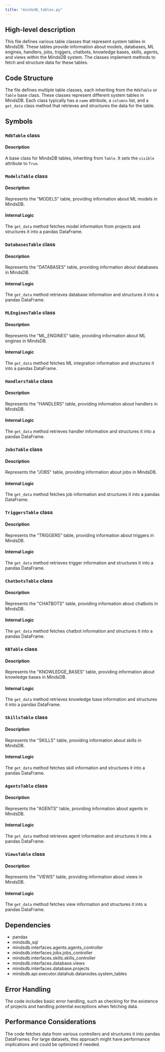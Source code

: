 ```yaml
---
title: "mindsdb_tables.py"
---
```


## High-level description
This file defines various table classes that represent system tables in MindsDB. These tables provide information about models, databases, ML engines, handlers, jobs, triggers, chatbots, knowledge bases, skills, agents, and views within the MindsDB system. The classes implement methods to fetch and structure data for these tables.

## Code Structure
The file defines multiple table classes, each inheriting from the `MdbTable` or `Table` base class. These classes represent different system tables in MindsDB. Each class typically has a `name` attribute, a `columns` list, and a `get_data` class method that retrieves and structures the data for the table.

## Symbols

### `MdbTable` class
#### Description
A base class for MindsDB tables, inheriting from `Table`. It sets the `visible` attribute to `True`.

### `ModelsTable` class
#### Description
Represents the "MODELS" table, providing information about ML models in MindsDB.

#### Internal Logic
The `get_data` method fetches model information from projects and structures it into a pandas DataFrame.

### `DatabasesTable` class
#### Description
Represents the "DATABASES" table, providing information about databases in MindsDB.

#### Internal Logic
The `get_data` method retrieves database information and structures it into a pandas DataFrame.

### `MLEnginesTable` class
#### Description
Represents the "ML_ENGINES" table, providing information about ML engines in MindsDB.

#### Internal Logic
The `get_data` method fetches ML integration information and structures it into a pandas DataFrame.

### `HandlersTable` class
#### Description
Represents the "HANDLERS" table, providing information about handlers in MindsDB.

#### Internal Logic
The `get_data` method retrieves handler information and structures it into a pandas DataFrame.

### `JobsTable` class
#### Description
Represents the "JOBS" table, providing information about jobs in MindsDB.

#### Internal Logic
The `get_data` method fetches job information and structures it into a pandas DataFrame.

### `TriggersTable` class
#### Description
Represents the "TRIGGERS" table, providing information about triggers in MindsDB.

#### Internal Logic
The `get_data` method retrieves trigger information and structures it into a pandas DataFrame.

### `ChatbotsTable` class
#### Description
Represents the "CHATBOTS" table, providing information about chatbots in MindsDB.

#### Internal Logic
The `get_data` method fetches chatbot information and structures it into a pandas DataFrame.

### `KBTable` class
#### Description
Represents the "KNOWLEDGE_BASES" table, providing information about knowledge bases in MindsDB.

#### Internal Logic
The `get_data` method retrieves knowledge base information and structures it into a pandas DataFrame.

### `SkillsTable` class
#### Description
Represents the "SKILLS" table, providing information about skills in MindsDB.

#### Internal Logic
The `get_data` method fetches skill information and structures it into a pandas DataFrame.

### `AgentsTable` class
#### Description
Represents the "AGENTS" table, providing information about agents in MindsDB.

#### Internal Logic
The `get_data` method retrieves agent information and structures it into a pandas DataFrame.

### `ViewsTable` class
#### Description
Represents the "VIEWS" table, providing information about views in MindsDB.

#### Internal Logic
The `get_data` method fetches view information and structures it into a pandas DataFrame.

## Dependencies
- pandas
- mindsdb_sql
- mindsdb.interfaces.agents.agents_controller
- mindsdb.interfaces.jobs.jobs_controller
- mindsdb.interfaces.skills.skills_controller
- mindsdb.interfaces.database.views
- mindsdb.interfaces.database.projects
- mindsdb.api.executor.datahub.datanodes.system_tables

## Error Handling
The code includes basic error handling, such as checking for the existence of projects and handling potential exceptions when fetching data.

## Performance Considerations
The code fetches data from various controllers and structures it into pandas DataFrames. For large datasets, this approach might have performance implications and could be optimized if needed.